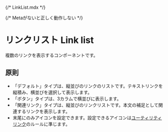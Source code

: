 {/* LinkList.mdx */}


{/* Metaがないと正しく動作しない */}

<Meta title="LinkList" of={LinkListStories} />

# リンクリスト Link list

複数のリンクを表示するコンポーネントです。

## 原則

- 「デフォルト」タイプは、縦並びのリンクのリストです。テキストリンクを縦積み、横並びを選択して表示します。
- 「ボタン」タイプは、3カラムで横並びに表示します。
- 「関連リンク」タイプは、縦並びのリンクリストです。本文の補足として関連するリンクを表示します。
- 末尾にのみアイコンを設定できます。設定できるアイコンは[ユーティリティリンク](?path=/docs/プリミティブコンポーネント-primitive-アクション-action-ユーティリティリンク-utility-link--docs)のルールに準じます。

<Canvas />
